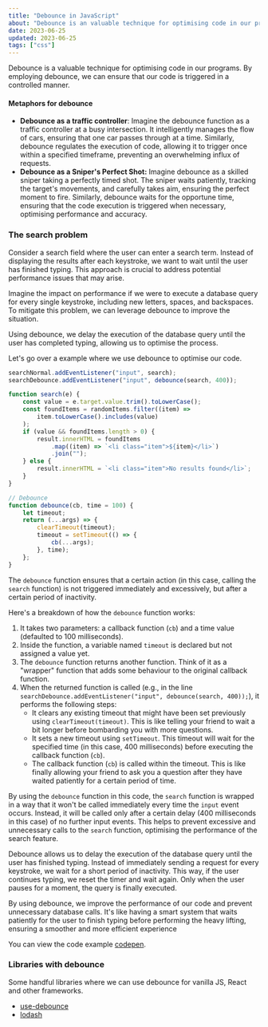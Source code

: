 ```yaml
---
title: "Debounce in JavaScript"
about: "Debounce is an valuable technique for optimising code in our programs. By employing debounce, we can ensure that our code is triggered in a controlled manner."
date: 2023-06-25
updated: 2023-06-25
tags: ["css"]
---
```


Debounce is a valuable technique for optimising code in our programs.
By employing debounce, we can ensure that our code is triggered in a controlled manner.

#### Metaphors for debounce

- **Debounce as a traffic controller**: Imagine the debounce function as a traffic controller at a busy intersection. It intelligently manages the flow of cars, ensuring that one car passes through at a time. Similarly, debounce regulates the execution of code, allowing it to trigger once within a specified timeframe, preventing an overwhelming influx of requests.
- **Debounce as a Sniper's Perfect Shot:** Imagine debounce as a skilled sniper taking a perfectly timed shot. The sniper waits patiently, tracking the target's movements, and carefully takes aim, ensuring the perfect moment to fire. Similarly, debounce waits for the opportune time, ensuring that the code execution is triggered when necessary, optimising performance and accuracy.

### The search problem

Consider a search field where the user can enter a search term.
Instead of displaying the results after each keystroke, we want to wait until the user has finished typing. This approach is crucial to address potential performance issues that may arise.

Imagine the impact on performance if we were to execute a database query for every single keystroke, including new letters, spaces, and backspaces.
To mitigate this problem, we can leverage debounce to improve the situation.

Using debounce, we delay the execution of the database query until the user has completed typing, allowing us to optimise the process.

Let's go over a example where we use debounce to optimise our code.

```js
searchNormal.addEventListener("input", search);
searchDebounce.addEventListener("input", debounce(search, 400));

function search(e) {
	const value = e.target.value.trim().toLowerCase();
	const foundItems = randomItems.filter((item) =>
		item.toLowerCase().includes(value)
	);
	if (value && foundItems.length > 0) {
		result.innerHTML = foundItems
			.map((item) => `<li class="item">${item}</li>`)
			.join("");
	} else {
		result.innerHTML = `<li class="item">No results found</li>`;
	}
}

// Debounce
function debounce(cb, time = 100) {
	let timeout;
	return (...args) => {
		clearTimeout(timeout);
		timeout = setTimeout(() => {
			cb(...args);
		}, time);
	};
}
```

The `debounce` function ensures that a certain action (in this case, calling the `search` function) is not triggered immediately and excessively, but after a certain period of inactivity.

Here's a breakdown of how the `debounce` function works:

1. It takes two parameters: a callback function (`cb`) and a time value (defaulted to 100 milliseconds).
2. Inside the function, a variable named `timeout` is declared but not assigned a value yet.
3. The `debounce` function returns another function. Think of it as a "wrapper" function that adds some behaviour to the original callback function.
4. When the returned function is called (e.g., in the line `searchDebounce.addEventListener("input", debounce(search, 400));`), it performs the following steps:
   - It clears any existing timeout that might have been set previously using `clearTimeout(timeout)`. This is like telling your friend to wait a bit longer before bombarding you with more questions.
   - It sets a new timeout using `setTimeout`. This timeout will wait for the specified time (in this case, 400 milliseconds) before executing the callback function (`cb`).
   - The callback function (`cb`) is called within the timeout. This is like finally allowing your friend to ask you a question after they have waited patiently for a certain period of time.

By using the `debounce` function in this code, the `search` function is wrapped in a way that it won't be called immediately every time the `input` event occurs. Instead, it will be called only after a certain delay (400 milliseconds in this case) of no further input events. This helps to prevent excessive and unnecessary calls to the `search` function, optimising the performance of the search feature.

Debounce allows us to delay the execution of the database query until the user has finished typing. Instead of immediately sending a request for every keystroke, we wait for a short period of inactivity. This way, if the user continues typing, we reset the timer and wait again. Only when the user pauses for a moment, the query is finally executed.

By using debounce, we improve the performance of our code and prevent unnecessary database calls. It's like having a smart system that waits patiently for the user to finish typing before performing the heavy lifting, ensuring a smoother and more efficient experience

You can view the code example [codepen](https://codepen.io/legionista1994/pen/eYQZQMg).

### Libraries with debounce

Some handful libraries where we can use debounce for vanilla JS, React and other frameworks.

- [use-debounce](https://www.npmjs.com/package/use-debounce)
- [lodash](https://lodash.com/docs/#debounce)
